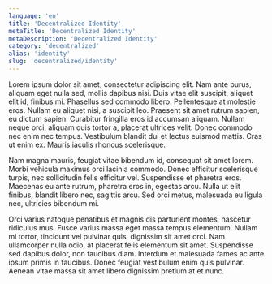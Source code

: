 ```yaml
---
language: 'en'
title: 'Decentralized Identity'
metaTitle: 'Decentralized Identity'
metaDescription: 'Decentralized Identity'
category: 'decentralized'
alias: 'identity'
slug: 'decentralized/identity'
---
```


Lorem ipsum dolor sit amet, consectetur adipiscing elit. Nam ante purus, aliquam eget nulla sed, mollis dapibus nisi. Duis vitae elit suscipit, aliquet elit id, finibus mi. Phasellus sed commodo libero. Pellentesque at molestie eros. Nullam eu aliquet nisi, a suscipit leo. Praesent sit amet rutrum sapien, eu dictum sapien. Curabitur fringilla eros id accumsan aliquam. Nullam neque orci, aliquam quis tortor a, placerat ultrices velit. Donec commodo nec enim nec tempus. Vestibulum blandit dui et lectus euismod mattis. Cras ut enim ex. Mauris iaculis rhoncus scelerisque.

Nam magna mauris, feugiat vitae bibendum id, consequat sit amet lorem. Morbi vehicula maximus orci lacinia commodo. Donec efficitur scelerisque turpis, nec sollicitudin felis efficitur vel. Suspendisse et pharetra eros. Maecenas eu ante rutrum, pharetra eros in, egestas arcu. Nulla ut elit finibus, blandit libero nec, sagittis arcu. Sed orci metus, malesuada eu ligula nec, ultricies bibendum mi.

Orci varius natoque penatibus et magnis dis parturient montes, nascetur ridiculus mus. Fusce varius massa eget massa tempus elementum. Nullam mi tortor, tincidunt vel pulvinar quis, dignissim sit amet orci. Nam ullamcorper nulla odio, at placerat felis elementum sit amet. Suspendisse sed dapibus dolor, non faucibus diam. Interdum et malesuada fames ac ante ipsum primis in faucibus. Donec feugiat vestibulum enim quis pulvinar. Aenean vitae massa sit amet libero dignissim pretium at et nunc.
